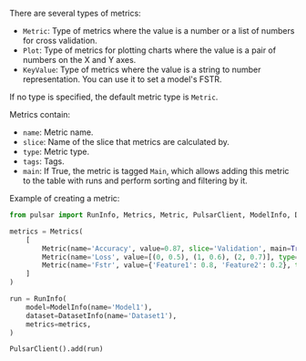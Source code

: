 There are several types of metrics:

* `Metric`: Type of metrics where the value is a number or a list of numbers for cross validation.
* `Plot`: Type of metrics for plotting charts where the value is a pair of numbers on the X and Y axes.
* `KeyValue`: Type of metrics where the value is a string to number representation. You can use it to set a model's FSTR.

If no type is specified, the default metric type is `Metric`.

Metrics contain:

* `name`: Metric name.
* `slice`: Name of the slice that metrics are calculated by.
* `type`: Metric type.
* `tags`: Tags.
* `main`: If True, the metric is tagged `Main`, which allows adding this metric to the table with runs and perform sorting and filtering by it.

Example of creating a metric:

```py
from pulsar import RunInfo, Metrics, Metric, PulsarClient, ModelInfo, DatasetInfo

metrics = Metrics(
    [
        Metric(name='Accuracy', value=0.87, slice='Validation', main=True),
        Metric(name='Loss', value=[(0, 0.5), (1, 0.6), (2, 0.7)], type='Plot', tags=['test']),
        Metric(name='Fstr', value={'Feature1': 0.8, 'Feature2': 0.2}, type='KeyValue')
    ]
)

run = RunInfo(
    model=ModelInfo(name='Model1'),
    dataset=DatasetInfo(name='Dataset1'),
    metrics=metrics,
)

PulsarClient().add(run)
```
